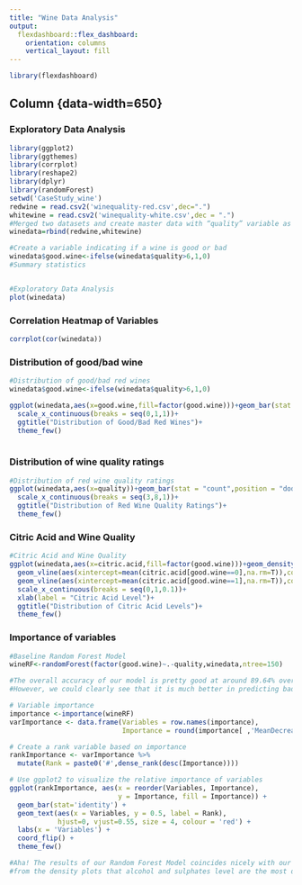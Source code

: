 ```yaml
---
title: "Wine Data Analysis"
output: 
  flexdashboard::flex_dashboard:
    orientation: columns
    vertical_layout: fill
---
```


```r
library(flexdashboard)
```

Column {data-width=650} {.tabset}
-----------------------------------------------------------------------

### Exploratory Data Analysis

```r
library(ggplot2)
library(ggthemes)
library(corrplot)
library(reshape2)
library(dplyr)
library(randomForest)
setwd('CaseStudy_wine')
redwine = read.csv2('winequality-red.csv',dec=".")
whitewine = read.csv2('winequality-white.csv',dec = ".")
#Merged two datasets and create master data with “quality” variable as target variable and remaining independent variables.
winedata=rbind(redwine,whitewine)

#Create a variable indicating if a wine is good or bad
winedata$good.wine<-ifelse(winedata$quality>6,1,0)
#Summary statistics


#Exploratory Data Analysis
plot(winedata)

```
### Correlation Heatmap of Variables

```r
corrplot(cor(winedata))
```

### Distribution of good/bad wine

```r
#Distribution of good/bad red wines
winedata$good.wine<-ifelse(winedata$quality>6,1,0)

ggplot(winedata,aes(x=good.wine,fill=factor(good.wine)))+geom_bar(stat = "count",position = "dodge")+
  scale_x_continuous(breaks = seq(0,1,1))+
  ggtitle("Distribution of Good/Bad Red Wines")+
  theme_few()
  
```

### Distribution of wine quality ratings

```r
#Distribution of red wine quality ratings
ggplot(winedata,aes(x=quality))+geom_bar(stat = "count",position = "dodge")+
  scale_x_continuous(breaks = seq(3,8,1))+
  ggtitle("Distribution of Red Wine Quality Ratings")+
  theme_few()

```

### Citric Acid and Wine Quality
```r
#Citric Acid and Wine Quality
ggplot(winedata,aes(x=citric.acid,fill=factor(good.wine)))+geom_density(alpha=0.25)+
  geom_vline(aes(xintercept=mean(citric.acid[good.wine==0],na.rm=T)),color="red",linetype="dashed",lwd=1)+
  geom_vline(aes(xintercept=mean(citric.acid[good.wine==1],na.rm=T)),color="blue",linetype="dashed",lwd=1)+
  scale_x_continuous(breaks = seq(0,1,0.1))+
  xlab(label = "Citric Acid Level")+
  ggtitle("Distribution of Citric Acid Levels")+
  theme_few()
```

###  Importance of variables
```r
#Baseline Random Forest Model
wineRF<-randomForest(factor(good.wine)~.-quality,winedata,ntree=150)

#The overall accuracy of our model is pretty good at around 89.64% overall.
#However, we could clearly see that it is much better in predicting bad wines than good ones.

# Variable importance
importance <-importance(wineRF)
varImportance <- data.frame(Variables = row.names(importance), 
                            Importance = round(importance[ ,'MeanDecreaseGini'],2))

# Create a rank variable based on importance
rankImportance <- varImportance %>%
  mutate(Rank = paste0('#',dense_rank(desc(Importance))))

# Use ggplot2 to visualize the relative importance of variables
ggplot(rankImportance, aes(x = reorder(Variables, Importance), 
                           y = Importance, fill = Importance)) +
  geom_bar(stat='identity') + 
  geom_text(aes(x = Variables, y = 0.5, label = Rank),
            hjust=0, vjust=0.55, size = 4, colour = 'red') +
  labs(x = 'Variables') +
  coord_flip() + 
  theme_few()

#Aha! The results of our Random Forest Model coincides nicely with our previous observation
#from the density plots that alcohol and sulphates level are the most discriminating factor of wine quality.
                          
                          
             
```
